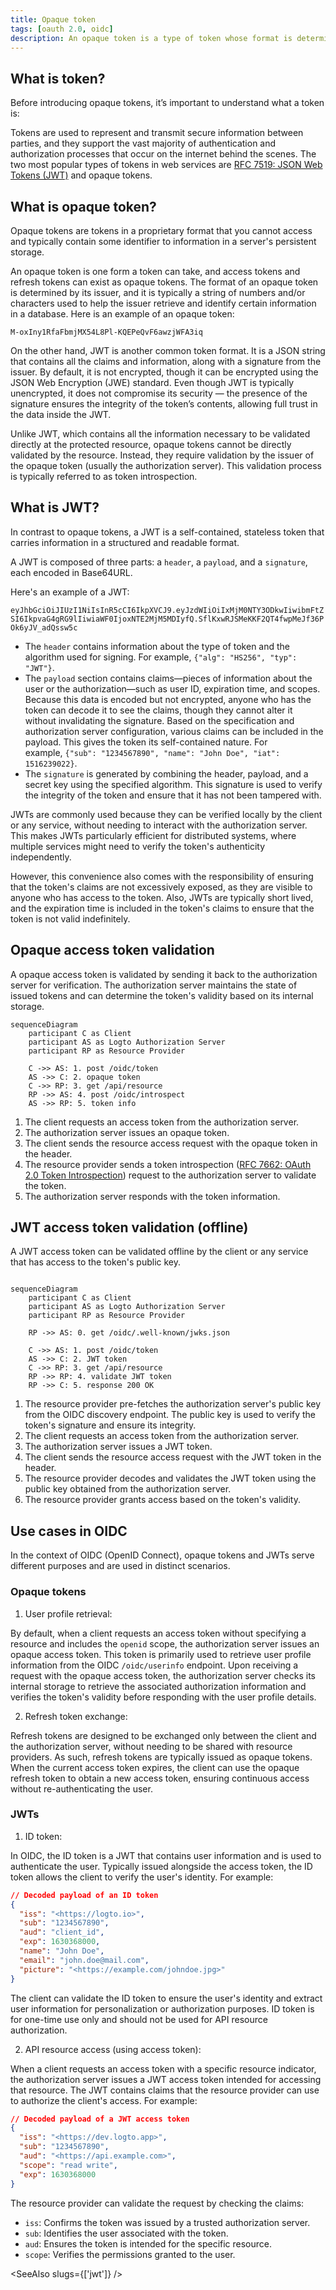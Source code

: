 ```yaml
---
title: Opaque token
tags: [oauth 2.0, oidc]
description: An opaque token is a type of token whose format is determined by the issuer, typically appearing as a string of characters or numbers, and requires validation by the issuer rather than containing all necessary information for direct validation.
---
```


## What is token?

Before introducing opaque tokens, it’s important to understand what a token is:

Tokens are used to represent and transmit secure information between parties, and they support the vast majority of authentication and authorization processes that occur on the internet behind the scenes. The two most popular types of tokens in web services are [RFC 7519: JSON Web Tokens (JWT)](https://datatracker.ietf.org/doc/html/rfc7519) and opaque tokens.

## What is opaque token?

Opaque tokens are tokens in a proprietary format that you cannot access and typically contain some identifier to information in a server's persistent storage.

An opaque token is one form a token can take, and access tokens and refresh tokens can exist as opaque tokens. The format of an opaque token is determined by its issuer, and it is typically a string of numbers and/or characters used to help the issuer retrieve and identify certain information in a database. Here is an example of an opaque token:

```
M-oxIny1RfaFbmjMX54L8Pl-KQEPeQvF6awzjWFA3iq
```

On the other hand, JWT is another common token format. It is a JSON string that contains all the claims and information, along with a signature from the issuer. By default, it is not encrypted, though it can be encrypted using the JSON Web Encryption (JWE) standard. Even though JWT is typically unencrypted, it does not compromise its security — the presence of the signature ensures the integrity of the token’s contents, allowing full trust in the data inside the JWT.

Unlike JWT, which contains all the information necessary to be validated directly at the protected resource, opaque tokens cannot be directly validated by the resource. Instead, they require validation by the issuer of the opaque token (usually the authorization server). This validation process is typically referred to as token introspection.

## What is JWT?

In contrast to opaque tokens, a JWT is a self-contained, stateless token that carries information in a structured and readable format.

A JWT is composed of three parts: a `header`, a `payload`, and a `signature`, each encoded in Base64URL.

Here's an example of a JWT:

`eyJhbGciOiJIUzI1NiIsInR5cCI6IkpXVCJ9.eyJzdWIiOiIxMjM0NTY3ODkwIiwibmFtZSI6IkpvaG4gRG9lIiwiaWF0IjoxNTE2MjM5MDIyfQ.SflKxwRJSMeKKF2QT4fwpMeJf36POk6yJV_adQssw5c`

- The `header` contains information about the type of token and the algorithm used for signing. For example, `{"alg": "HS256", "typ": "JWT"}`.
- The `payload` section contains claims—pieces of information about the user or the authorization—such as user ID, expiration time, and scopes. Because this data is encoded but not encrypted, anyone who has the token can decode it to see the claims, though they cannot alter it without invalidating the signature. Based on the specification and authorization server configuration, various claims can be included in the payload. This gives the token its self-contained nature. For example, `{"sub": "1234567890", "name": "John Doe", "iat": 1516239022}`.
- The `signature` is generated by combining the header, payload, and a secret key using the specified algorithm. This signature is used to verify the integrity of the token and ensure that it has not been tampered with.

JWTs are commonly used because they can be verified locally by the client or any service, without needing to interact with the authorization server. This makes JWTs particularly efficient for distributed systems, where multiple services might need to verify the token's authenticity independently.

However, this convenience also comes with the responsibility of ensuring that the token's claims are not excessively exposed, as they are visible to anyone who has access to the token. Also, JWTs are typically short lived, and the expiration time is included in the token's claims to ensure that the token is not valid indefinitely.

## Opaque access token validation

A opaque access token is validated by sending it back to the authorization server for verification. The authorization server maintains the state of issued tokens and can determine the token's validity based on its internal storage.

```mermaid
sequenceDiagram
    participant C as Client
    participant AS as Logto Authorization Server
    participant RP as Resource Provider

    C ->> AS: 1. post /oidc/token
    AS ->> C: 2. opaque token
    C ->> RP: 3. get /api/resource
    RP ->> AS: 4. post /oidc/introspect
    AS ->> RP: 5. token info

```

1. The client requests an access token from the authorization server.
2. The authorization server issues an opaque token.
3. The client sends the resource access request with the opaque token in the header.
4. The resource provider sends a token introspection ([RFC 7662: OAuth 2.0 Token Introspection](https://datatracker.ietf.org/doc/html/rfc7662)) request to the authorization server to validate the token.
5. The authorization server responds with the token information.

## JWT access token validation (offline)

A JWT access token can be validated offline by the client or any service that has access to the token's public key.

```mermaid

sequenceDiagram
    participant C as Client
    participant AS as Logto Authorization Server
    participant RP as Resource Provider

    RP ->> AS: 0. get /oidc/.well-known/jwks.json

    C ->> AS: 1. post /oidc/token
    AS ->> C: 2. JWT token
    C ->> RP: 3. get /api/resource
    RP ->> RP: 4. validate JWT token
    RP ->> C: 5. response 200 OK

```

1. The resource provider pre-fetches the authorization server's public key from the OIDC discovery endpoint. The public key is used to verify the token's signature and ensure its integrity.
2. The client requests an access token from the authorization server.
3. The authorization server issues a JWT token.
4. The client sends the resource access request with the JWT token in the header.
5. The resource provider decodes and validates the JWT token using the public key obtained from the authorization server.
6. The resource provider grants access based on the token's validity.

## Use cases in OIDC

In the context of OIDC (OpenID Connect), opaque tokens and JWTs serve different purposes and are used in distinct scenarios.

### Opaque tokens

1. User profile retrieval:

By default, when a client requests an access token without specifying a resource and includes the `openid` scope, the authorization server issues an opaque access token. This token is primarily used to retrieve user profile information from the OIDC `/oidc/userinfo` endpoint. Upon receiving a request with the opaque access token, the authorization server checks its internal storage to retrieve the associated authorization information and verifies the token's validity before responding with the user profile details.

2. Refresh token exchange:

Refresh tokens are designed to be exchanged only between the client and the authorization server, without needing to be shared with resource providers. As such, refresh tokens are typically issued as opaque tokens. When the current access token expires, the client can use the opaque refresh token to obtain a new access token, ensuring continuous access without re-authenticating the user.

### JWTs

1. ID token:

In OIDC, the ID token is a JWT that contains user information and is used to authenticate the user. Typically issued alongside the access token, the ID token allows the client to verify the user's identity. For example:

```json
// Decoded payload of an ID token
{
  "iss": "<https://logto.io>",
  "sub": "1234567890",
  "aud": "client_id",
  "exp": 1630368000,
  "name": "John Doe",
  "email": "john.doe@mail.com",
  "picture": "<https://example.com/johndoe.jpg>"
}

```

The client can validate the ID token to ensure the user's identity and extract user information for personalization or authorization purposes. ID token is for one-time use only and should not be used for API resource authorization.

2. API resource access (using access token):

When a client requests an access token with a specific resource indicator, the authorization server issues a JWT access token intended for accessing that resource. The JWT contains claims that the resource provider can use to authorize the client's access. For example:

```json
// Decoded payload of a JWT access token
{
  "iss": "<https://dev.logto.app>",
  "sub": "1234567890",
  "aud": "<https://api.example.com>",
  "scope": "read write",
  "exp": 1630368000
}

```

The resource provider can validate the request by checking the claims:

- `iss`: Confirms the token was issued by a trusted authorization server.
- `sub`: Identifies the user associated with the token.
- `aud`: Ensures the token is intended for the specific resource.
- `scope`: Verifies the permissions granted to the user.

<SeeAlso slugs={['jwt']} />

